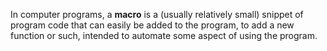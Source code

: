In computer programs, a '''macro''' is a (usually relatively small) snippet of program code that can easily be added to the program, to add a new function or such, intended to automate some aspect of using the program.